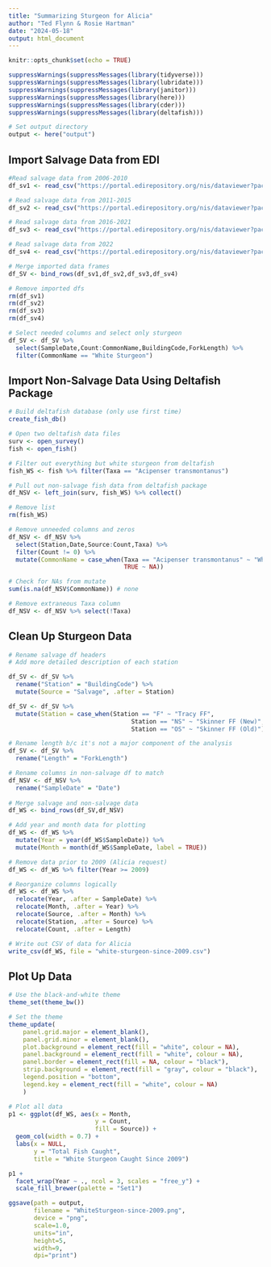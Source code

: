 ```yaml
---
title: "Summarizing Sturgeon for Alicia"
author: "Ted Flynn & Rosie Hartman"
date: "2024-05-18"
output: html_document
---
```


```r
knitr::opts_chunk$set(echo = TRUE)

suppressWarnings(suppressMessages(library(tidyverse)))
suppressWarnings(suppressMessages(library(lubridate)))
suppressWarnings(suppressMessages(library(janitor)))
suppressWarnings(suppressMessages(library(here)))
suppressWarnings(suppressMessages(library(cder)))
suppressWarnings(suppressMessages(library(deltafish)))

# Set output directory
output <- here("output")

```

## Import Salvage Data from EDI

```r
#Read salvage data from 2006-2010
df_sv1 <- read_csv("https://portal.edirepository.org/nis/dataviewer?packageid=edi.1290.6&entityid=2b69c9a5839388f4ffa0389fca291db9", show_col_types = FALSE)

# Read salvage data from 2011-2015
df_sv2 <- read_csv("https://portal.edirepository.org/nis/dataviewer?packageid=edi.1290.6&entityid=0854feedae21e01de8a066ac53b4d7a7", show_col_types = FALSE)

# Read salvage data from 2016-2021
df_sv3 <- read_csv("https://portal.edirepository.org/nis/dataviewer?packageid=edi.1290.6&entityid=218aab8614d887c71cfc3d35402e6c16", show_col_types = FALSE)

# Read salvage data from 2022
df_sv4 <- read_csv("https://portal.edirepository.org/nis/dataviewer?packageid=edi.1290.6&entityid=5f4a97b2a14665c99ea99a42451e47c3", show_col_types = FALSE)

# Merge imported data frames
df_SV <- bind_rows(df_sv1,df_sv2,df_sv3,df_sv4)

# Remove imported dfs
rm(df_sv1)
rm(df_sv2)
rm(df_sv3)
rm(df_sv4)

# Select needed columns and select only sturgeon
df_SV <- df_SV %>% 
  select(SampleDate,Count:CommonName,BuildingCode,ForkLength) %>% 
  filter(CommonName == "White Sturgeon")

```  

## Import Non-Salvage Data Using Deltafish Package

```r

# Build deltafish database (only use first time)
create_fish_db()

# Open two deltafish data files
surv <- open_survey()
fish <- open_fish()

# Filter out everything but white sturgeon from deltafish
fish_WS <- fish %>% filter(Taxa == "Acipenser transmontanus")

# Pull out non-salvage fish data from deltafish package
df_NSV <- left_join(surv, fish_WS) %>% collect()

# Remove list
rm(fish_WS)

# Remove unneeded columns and zeros
df_NSV <- df_NSV %>% 
  select(Station,Date,Source:Count,Taxa) %>% 
  filter(Count != 0) %>% 
  mutate(CommonName = case_when(Taxa == "Acipenser transmontanus" ~ "White Sturgeon",
                                TRUE ~ NA))

# Check for NAs from mutate
sum(is.na(df_NSV$CommonName)) # none

# Remove extraneous Taxa column
df_NSV <- df_NSV %>% select(!Taxa)

```

## Clean Up Sturgeon Data

```r

# Rename salvage df headers
# Add more detailed description of each station

df_SV <- df_SV %>% 
  rename("Station" = "BuildingCode") %>% 
  mutate(Source = "Salvage", .after = Station)

df_SV <- df_SV %>%
  mutate(Station = case_when(Station == "F" ~ "Tracy FF",
                                  Station == "NS" ~ "Skinner FF (New)",
                                  Station == "OS" ~ "Skinner FF (Old)"))

# Rename length b/c it's not a major component of the analysis
df_SV <- df_SV %>%
  rename("Length" = "ForkLength")

# Rename columns in non-salvage df to match
df_NSV <- df_NSV %>% 
  rename("SampleDate" = "Date")
  
# Merge salvage and non-salvage data
df_WS <- bind_rows(df_SV,df_NSV)

# Add year and month data for plotting
df_WS <- df_WS %>%
  mutate(Year = year(df_WS$SampleDate)) %>%
  mutate(Month = month(df_WS$SampleDate, label = TRUE))

# Remove data prior to 2009 (Alicia request)
df_WS <- df_WS %>% filter(Year >= 2009)

# Reorganize columns logically
df_WS <- df_WS %>% 
  relocate(Year, .after = SampleDate) %>% 
  relocate(Month, .after = Year) %>% 
  relocate(Source, .after = Month) %>% 
  relocate(Station, .after = Source) %>% 
  relocate(Count, .after = Length)

# Write out CSV of data for Alicia
write_csv(df_WS, file = "white-sturgeon-since-2009.csv")

```

## Plot Up Data

```r

# Use the black-and-white theme
theme_set(theme_bw())

# Set the theme
theme_update(
    panel.grid.major = element_blank(),
    panel.grid.minor = element_blank(),
    plot.background = element_rect(fill = "white", colour = NA),
    panel.background = element_rect(fill = "white", colour = NA),
    panel.border = element_rect(fill = NA, colour = "black"),
    strip.background = element_rect(fill = "gray", colour = "black"),
    legend.position = "bottom",
    legend.key = element_rect(fill = "white", colour = NA)
    )

# Plot all data
p1 <- ggplot(df_WS, aes(x = Month,
                        y = Count,
                        fill = Source)) +
  geom_col(width = 0.7) +
  labs(x = NULL,
       y = "Total Fish Caught",
       title = "White Sturgeon Caught Since 2009")

p1 + 
  facet_wrap(Year ~ ., ncol = 3, scales = "free_y") +
  scale_fill_brewer(palette = "Set1")

ggsave(path = output,
       filename = "WhiteSturgeon-since-2009.png",
       device = "png",
       scale=1.0,
       units="in",
       height=5,
       width=9,
       dpi="print")

```

